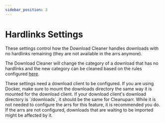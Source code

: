 ```yaml
---
sidebar_position: 3
---
```



# Hardlinks Settings

These settings control how the Download Cleaner handles downloads with no hardlinks remaining (they are not available in the arrs anymore).

The Download Cleaner will change the category of a download that has no hardlinks and the new category can be cleaned based on the rules configured [here](/docs/configuration/download-cleaner/seeding).

<Important>
    These settings need a <Link to="/docs/configuration/download-client/general?DOWNLOAD_CLIENT">download client</Link> to be configured.
</Important>

<Important>
    If you are using Docker, make sure to mount the downloads directory the same way it is mounted for the download client.
    If your download client's download directory is `/downloads`, it should be the same for Cleanuparr.
</Important>

<Warning>
    While it is not needed to configure the arrs for this feature, it is recommended you do. If the arrs are not configured, downloads that are waiting to be imported might be affected by it.
</Warning>

<DownloadCleanerHardlinksSettings/>